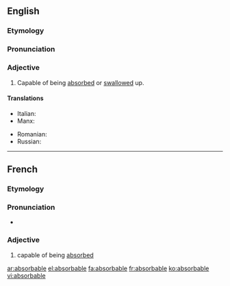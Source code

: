 ==English==

===Etymology===
{{suffix|absorb|able}}

===Pronunciation===
{{a|US}} {{IPA|/əb.ˈsɔɹb.ə.bəl/|/əb.ˈzɔɹb.ə.bəl/}}

===Adjective===
{{en-adj}}

# Capable of being [[absorbed]] or [[swallow]]ed up.

====Translations====
{{trans-top|capable of being absorbed}}
* Italian: {{t|it|assorbibile}}
* Manx: {{t|gv|yn-sooit}}
{{trans-mid}}
* Romanian: {{t|ro|absorbibil|m|n}}
* Russian: {{t|ru|абсорбируемый|tr=absorbírujemyj|sc=Cyrl}}
{{trans-bottom}}

----

==French==

===Etymology===
{{suffix|absorber|able|lang=fr}}

===Pronunciation===
* {{IPA|/ap.sɔʁ.babl/|lang=fr}}

===Adjective===
{{fr-adj-mf}}

# capable of being [[absorb]]ed

[[ar:absorbable]]
[[el:absorbable]]
[[fa:absorbable]]
[[fr:absorbable]]
[[ko:absorbable]]
[[vi:absorbable]]